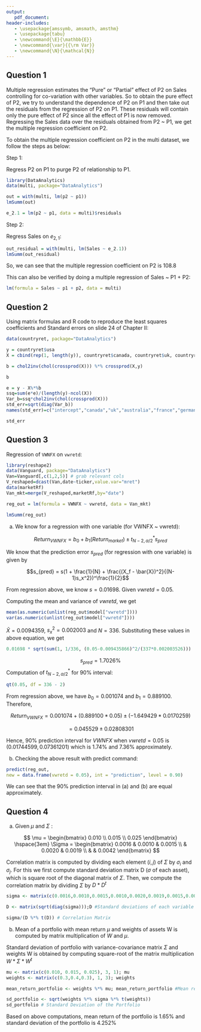 ```yaml
---
output: 
   pdf_document:
header-includes:
   - \usepackage{amssymb, amsmath, amsthm}
   - \usepackage{tabu}
   - \newcommand{\E}{\mathbb{E}}
   - \newcommand{\var}{{\rm Var}}
   - \newcommand{\N}{\mathcal{N}}
---
```


\noindent \begin{tabu} to \textwidth {@{}X[4 l] @{}X[r]}
  \textbf{Logistic Regression}           & \\ 
  \textbf{Econometrics}   & \\ 
  \textbf{Sai Sandeep Chandaluri}         & 
\end{tabu}

## Question 1

Multiple regression estimates the "Pure" or "Partial" effect of P2 on Sales controlling for co-variation with other variables. So to obtain the pure effect of P2, we try to understand the dependence of P2 on P1 and then take out the residuals from the regression of P2 on P1. These residuals will contain only the pure effect of P2 since all the effect of P1 is now removed. Regressing the Sales data over the residuals obtained from P2 ~ P1, we get the multiple regression coefficient on P2. 

To obtain the multiple regression coefficient on P2 in the multi dataset, we follow the steps as below:

Step 1:

Regress P2 on P1 to purge P2 of relationship to P1.

```r
library(DataAnalytics)
data(multi, package="DataAnalytics")

out = with(multi, lm(p2 ~ p1))
lmSumm(out)

e_2.1 = lm(p2 ~ p1, data = multi)$residuals
```

Step 2: 

Regress Sales on $e_{2,1}$:

```r

out_residual = with(multi, lm(Sales ~ e_2.1))
lmSumm(out_residual)

```
So, we can see that the multiple regression coefficient on P2 is 108.8

This can also be verified by doing a multiple regression of Sales ~ P1 + P2:

```r
lm(formula = Sales ~ p1 + p2, data = multi)
```
## Question 2

Using matrix formulas and R code to reproduce the least squares coefficients and Standard errors on slide 24 of Chapter II:

```r

data(countryret, package="DataAnalytics")

y = countryret$usa
X = cbind(rep(1, length(y)), countryret$canada, countryret$uk, countryret$australia, countryret$france, countryret$germany, countryret$japan)

b = chol2inv(chol(crossprod(X))) %*% crossprod(X,y)

b

e = y - X%*%b
ssq=sum(e*e)/(length(y)-ncol(X))
Var_b=ssq*chol2inv(chol(crossprod(X)))
std_err=sqrt(diag(Var_b))
names(std_err)=c("intercept","canada","uk","australia","france","germany","japan")

std_err
```
## Question 3

Regression of `VWNFX` on `vwretd`:

```r
library(reshape2)
data(Vanguard, package="DataAnalytics")
Van=Vanguard[,c(1,2,5)] # grab relevant cols
V_reshaped=dcast(Van,date~ticker,value.var="mret")
data(marketRf)
Van_mkt=merge(V_reshaped,marketRf,by="date")

reg_out = lm(formula = VWNFX ~ vwretd, data = Van_mkt)

lmSumm(reg_out)

```

a. We know for a regression with one variable (for VWNFX ~ vwretd):

$$Return_{VWNFX} = b_0 + b_1 (Return_{market}) \pm t^*_{N-2,\alpha/2} s_{pred}$$

We know that the prediction error $s_{pred}$ (for regression with one variable) is given by

$$s_{pred} = s(1 + \frac{1}{N} + \frac{(X_f - \bar{X})^2}{(N-1)s_x^2})^\frac{1}{2}$$

From regression above, we know $s = 0.01698$. Given $vwretd = 0.05$.

Computing the mean and variance of $vwretd$, we get
```r
mean(as.numeric(unlist(reg_out$model["vwretd"])))
var(as.numeric(unlist(reg_out$model["vwretd"])))
```

$\bar{X} = 0.0094359$, $s_x^2 = 0.002003$ and $N=336$. Substituting these values in above equation, we get

```r
0.01698 * sqrt(sum(1, 1/336, (0.05-0.009435866)^2/(337*0.002003526)))
```

$$s_{pred} = 1.7026\%$$
Computation of $t^*_{N-2,\alpha/2}$ for 90% interval:
```r
qt(0.05, df = 336 - 2)
```
From regression above, we have $b_0 = 0.001074$ and $b_1 = 0.889100$. Therefore,


$$ Return_{VWNFX} =  0.001074 + (0.889100 * 0.05) \pm (-1.649429 * 0.0170259)$$

$$ = 0.045529 \pm 0.02808301$$

Hence, 90% prediction interval for $VWNFX$ when $vwretd = 0.05$ is $(0.01744599, 0.07361201)$ which is 1.74% and 7.36% approximately.

b. Checking the above result with predict command:

```r

predict(reg_out,
new = data.frame(vwretd = 0.05), int = "prediction", level = 0.90)
```

We can see that the 90% prediction interval in (a) and (b) are equal approximately.

## Question 4

a. Given $\mu$ and $\Sigma$ :

$$ \mu = \begin{bmatrix} 0.010 \\ 0.015 \\ 0.025 \end{bmatrix} \hspace{3em} \Sigma = \begin{bmatrix} 0.0016 & 0.0010 & 0.0015 \\  & 0.0020 & 0.0019 \\  &  & 0.0042 \end{bmatrix} $$

Correlation matrix is computed by dividing each element $(i,j)$ of $\Sigma$ by $\sigma_i$ and $\sigma_j$. For this we first compute standard deviation matrix D ($\sigma$ of each asset), which is square root of the diagonal matrix of $\Sigma$. Then, we compute the correlation matrix by dividing $\Sigma$ by $D * D^t$

```r

sigma <- matrix(c(0.0016,0.0010,0.0015,0.0010,0.0020,0.0019,0.0015,0.0019,0.0042), 3, 3); sigma

D <- matrix(sqrt(diag(sigma)));D #Standard deviations of each variable

sigma/(D %*% t(D)) # Correlation Matrix
```
 
b. Mean of a portfolio with mean return $\mu$ and weights of assets W is computed by matrix multiplication of $W$ and $\mu$. 

Standard deviation of portfolio with variance-covariance matrix $\Sigma$ and weights W is obtained by computing square-root of the matrix multiplication $W * \Sigma * W^t$

```r
mu <- matrix(c(0.010, 0.015, 0.025), 3, 1); mu
weights <- matrix(c(0.3,0.4,0.3), 1, 3); weights

mean_return_portfolio <- weights %*% mu; mean_return_portfolio #Mean return from the portfolio

sd_portfolio <- sqrt(weights %*% sigma %*% t(weights)) 
sd_portfolio # Standard Deviation of the Portfolio
```

Based on above computations, mean return of the portfolio is 1.65% and standard deviation of the portfolio is 4.252%



